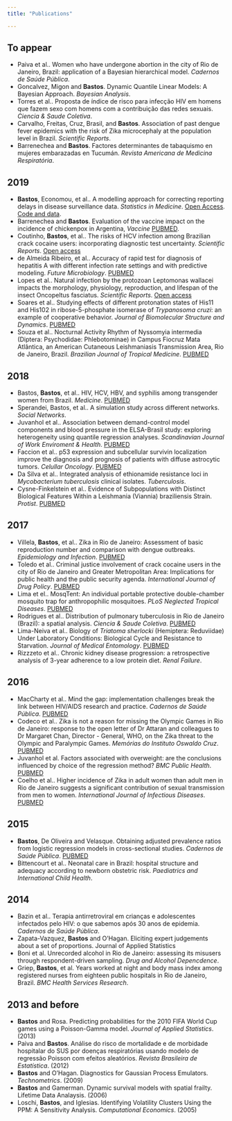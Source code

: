 ```yaml
---
title: "Publications"

---
```



## To appear

  - Paiva et al.. Women who have undergone abortion in the city of Rio de Janeiro, Brazil: application of a Bayesian hierarchical model. *Cadernos de Saúde Pública*. 
  - Goncalvez, Migon and **Bastos**. Dynamic Quantile Linear Models: A Bayesian Approach. *Bayesian Analysis*.
  - Torres et al.. Proposta de índice de risco para infecção HIV em homens que fazem sexo com homens com a contribuição das redes sexuais. *Ciencia & Saude Coletiva*.
  - Carvalho, Freitas, Cruz, Brasil, and **Bastos**. Association of past dengue fever epidemics with the risk of Zika microcephaly at the population level in Brazil. *Scientific Reports*.
  - Barrenechea and **Bastos**. Factores determinantes de tabaquismo en mujeres embarazadas en Tucumán. *Revista Americana de Medicina Respiratória*.



## 2019

  - **Bastos**, Economou, et al.. A modelling approach for correcting reporting delays in disease surveillance data. *Statistics in Medicine*. [Open Access](https://onlinelibrary.wiley.com/doi/full/10.1002/sim.8303). [Code and data](https://github.com/lsbastos/Delay).
  - Barrenechea and **Bastos**. Evaluation of the vaccine impact on the incidence of chickenpox in Argentina, *Vaccine* [PUBMED](https://www.ncbi.nlm.nih.gov/pubmed/31630938).
  - Coutinho, **Bastos**, et al.. The risks of HCV infection among Brazilian crack cocaine users: incorporating diagnostic test uncertainty. *Scientific Reports*. [Open access](https://www.nature.com/articles/s41598-018-35657-0)
  - de Almeida Ribeiro, et al.. Accuracy of rapid test for diagnosis of hepatitis A with different infection rate settings and with predictive modeling. *Future Microbiology*. [PUBMED](https://www.ncbi.nlm.nih.gov/pubmed/30663895)
  - Lopes et al.. Natural infection by the protozoan Leptomonas wallacei impacts the morphology, physiology, reproduction, and lifespan of the insect Oncopeltus fasciatus. *Scientific Reports*. [Open access](https://www.nature.com/articles/s41598-019-53678-1)
  - Soares et al.. Studying effects of different protonation states of His11 and His102 in ribose-5-phosphate isomerase of _Trypanosoma cruzi_: an example of cooperative behavior. *Journal of Biomolecular Structure and Dynamics*. [PUBMED](https://www.ncbi.nlm.nih.gov/pubmed/31184542)
  - Souza et al.. Nocturnal Activity Rhythm of Nyssomyia intermedia (Diptera: Psychodidae: Phlebotominae) in Campus Fiocruz Mata Atlântica, an American Cutaneous Leishmaniasis Transmission Area, Rio de Janeiro, Brazil. *Brazilian Journal of Tropical Medicine*. [PUBMED](https://www.ncbi.nlm.nih.gov/pubmed/31188913)

## 2018

  - Bastos, **Bastos**, et al.. HIV, HCV, HBV, and syphilis among transgender women from Brazil. *Medicine*. [PUBMED](https://www.ncbi.nlm.nih.gov/pubmed/29794601)
  - Sperandei, Bastos, et al.. A simulation study across different networks. *Social Networks*.
  - Juvanhol et al.. Association between demand-control model components and blood pressure in the ELSA-Brasil study: exploring heterogeneity using quantile regression analyses. *Scandinavian Journal of Work Enviroment & Health*. [PUBMED](https://www.ncbi.nlm.nih.gov/pubmed/30074051)
  - Faccion et al.. p53 expression and subcellular survivin localization improve the diagnosis and prognosis of patients with diffuse astrocytic tumors. *Celullar Oncology*. [PUBMED](https://www.ncbi.nlm.nih.gov/pubmed/29374392)
  - Da Silva et al.. Integrated analysis of ethionamide resistance loci in _Mycobacterium tuberculosis_ clinical isolates. *Tuberculosis*. 
  - Cysne-Finkelstein et al.. Evidence of Subpopulations with Distinct Biological Features Within a Leishmania (Viannia) braziliensis Strain. *Protist*. [PUBMED](https://www.ncbi.nlm.nih.gov/pubmed/29482071)


## 2017

  - Villela, **Bastos**, et al.. Zika in Rio de Janeiro: Assessment of basic reproduction number and comparison with dengue outbreaks. *Epidemiology and Infection*. [PUBMED](https://www.ncbi.nlm.nih.gov/pubmed/28240195)
  - Toledo et al.. Criminal justice involvement of crack cocaine users in the city of Rio de Janeiro and Greater Metropolitan Area: Implications for public health and the public security agenda. *International Journal of Drug Policy*. [PUBMED](https://www.ncbi.nlm.nih.gov/pubmed/28961496)
  - Lima et el.. MosqTent: An individual portable protective double-chamber mosquito trap for anthropophilic mosquitoes. *PLoS Neglected Tropical Diseases*. [PUBMED](https://www.ncbi.nlm.nih.gov/pubmed/)
  - Rodrigues et al.. Distribution of pulmonary tuberculosis in Rio de Janeiro (Brazil): a spatial analysis. *Ciencia & Saude Coletiva*. [PUBMED](https://www.ncbi.nlm.nih.gov/pubmed/29267729)
  - Lima-Neiva et al.. Biology of _Triatoma sherlocki_ (Hemiptera: Reduviidae) Under Laboratory Conditions: Biological Cycle and Resistance to Starvation. *Journal of Medical Entomology*. [PUBMED](https://www.ncbi.nlm.nih.gov/pubmed/28399226)
  - Rizzzeto et al.. Chronic kidney disease progression: a retrospective analysis of 3-year adherence to a low protein diet. *Renal Failure*.

## 2016

  - MacCharty et al.. Mind the gap: implementation challenges break the link between HIV/AIDS research and practice. *Cadernos de Saúde Pública*. [PUBMED]( https://www.ncbi.nlm.nih.gov/pubmed/27828609) 
  - Codeco et al.. Zika is not a reason for missing the Olympic Games in Rio de Janeiro: response to the open letter of Dr Attaran and colleagues to Dr Margaret Chan, Director - General, WHO, on the Zika threat to the Olympic and Paralympic Games. *Memórias do Instituto Oswaldo Cruz*. [PUBMED](https://www.ncbi.nlm.nih.gov/pubmed/27304097)
  - Juvanhol et al. Factors associated with overweight: are the conclusions influenced by choice of the regression method? *BMC Public Health*. [PUBMED](https://www.ncbi.nlm.nih.gov/pubmed/27461119)
  - Coelho et al.. Higher incidence of Zika in adult women than adult men in Rio de Janeiro suggests a significant contribution of sexual transmission from men to women. *International Journal of Infectious Diseases*. [PUBMED]( https://www.ncbi.nlm.nih.gov/pubmed/27664930)

## 2015

  - **Bastos**, De Oliveira and Velasque. Obtaining adjusted prevalence ratios from logistic regression models in cross-sectional studies. *Cadernos de Saúde Pública*. [PUBMED](https://www.ncbi.nlm.nih.gov/pubmed/25859716) 
  - Bittencourt et al.. Neonatal care in Brazil: hospital structure and adequacy according to newborn obstetric risk. *Paediatrics and International Child Health*.

## 2014

  - Bazin et al.. Terapia antirretroviral em crianças e adolescentes infectados pelo HIV: o que sabemos após 30 anos de epidemia. *Cadernos de Saúde Pública*.
  - Zapata-Vazquez, **Bastos** and O'Hagan. Eliciting expert judgements about a set of proportions. Journal of Applied Statistics
  - Boni et al. Unrecorded alcohol in Rio de Janeiro: assessing its misusers through respondent-driven sampling. *Drug and Alcohol Depencdence*.
  - Griep, **Bastos**, et al. Years worked at night and body mass index among registered nurses from eighteen public hospitals in Rio de Janeiro, Brazil. *BMC Health Services Research*.
  
## 2013 and before

  - **Bastos** and Rosa. Predicting probabilities for the 2010 FIFA World Cup games using a Poisson-Gamma model. *Journal of Applied Statistics*. (2013)
  - Paiva and **Bastos**. Análise do risco de mortalidade e de morbidade hospitalar do SUS por doenças respiratórias usando modelo de regressão Poisson com efeitos aleatórios. *Revista Brasileira de Estatística*. (2012)
  - **Bastos** and O'Hagan. Diagnostics for Gaussian Process Emulators. *Technometrics*. (2009)
  - **Bastos** and Gamerman. Dynamic survival models with spatial frailty. Lifetime Data Analaysis. (2006)
  - Loschi, **Bastos**, and Iglesias. Identifying Volatility Clusters Using the PPM: A Sensitivity Analysis. *Computational Economics*. (2005)
